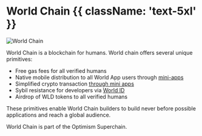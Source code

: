 
# World Chain {{ className: 'text-5xl' }}

![World Chain](/images/docs/world-chain/worldchain-cover.png)

World Chain is a blockchain for humans. World chain offers several unique primitives: 

- Free gas fees for all verified humans 
- Native mobile distribution to all World App users through [mini-apps](https://minikit-docs.vercel.app/mini-apps)
- Simplified crypto transaction [through mini apps](https://minikit-docs.vercel.app/mini-apps/commands/verify) 
- Sybil resistance for developers via [World ID](https://minikit-docs.vercel.app/world-id)
- Airdrop of WLD tokens to all verified humans

These  primitives enable World Chain builders to build never before possible applications and reach a global audience. 

World Chain is part of the Optimism Superchain. 
